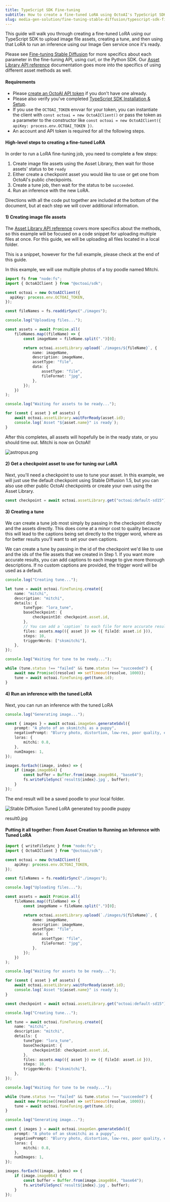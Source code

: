 ```yaml
---
title: TypeScript SDK Fine-tuning
subtitle: How to create a fine-tuned LoRA using OctoAI's TypeScript SDK
slug: media-gen-solution/fine-tuning-stable-diffusion/typescript-sdk-finetuning
---
```


This guide will walk you through creating a fine-tuned LoRA using our TypeScript SDK to upload image file assets, creating a tune, and then using that LoRA to run an inference using our Image Gen service once it's ready.

Please see [Fine-tuning Stable Diffusion](../../api-reference/fine-tuning/create-tune.mdx) for more specifics about each parameter in the fine-tuning API, using curl, or the Python SDK. Our [Asset Library API reference](../../api-reference/assets/list-assets.mdx) documentation goes more into the specifics of using different asset methods as well.

#### Requirements

- Please [create an OctoAI API token](../../getting-started/how-to-create-an-octoai-access-token.mdx) if you don't have one already.
- Please also verify you've completed [TypeScript SDK Installation & Setup](../../typescript-sdk/installation-and-setup.mdx).
- If you use the `OCTOAI_TOKEN` envvar for your token, you can instantiate the client with `const octoai = new OctoAIClient()` or pass the token as a parameter to the constructor like `const octoai = new OctoAIClient({ apiKey: process.env.OCTOAI_TOKEN })`.
- An account and API token is required for all the following steps.

#### High-level steps to creating a fine-tuned LoRA

In order to run a LoRA fine-tuning job, you need to complete a few steps:

1. Create image file assets using the Asset Library, then wait for those assets' status to be `ready`
2. Either create a checkpoint asset you would like to use or get one from OctoAI's public checkpoints.
3. Create a tune job, then wait for the status to be `succeeded`.
4. Run an inference with the new LoRA.

Directions with all the code put together are included at the bottom of the document, but at each step we will cover additional information.

#### 1) Creating image file assets

The [Asset Library API reference](../../api-reference/assets/list-assets.mdx) covers more specifics about the methods, so this example will be focused on a code snippet for uploading multiple files at once. For this guide, we will be uploading all files located in a local folder.

This is a snippet, however for the full example, please check at the end of this guide.

In this example, we will use multiple photos of a toy poodle named Mitchi.

```TypeScript TypeScript
import fs from "node:fs";
import { OctoAIClient } from "@octoai/sdk";

const octoai = new OctoAIClient({
  apiKey: process.env.OCTOAI_TOKEN,
});

const fileNames = fs.readdirSync("./images");

console.log("Uploading files...");

const assets = await Promise.all(
    fileNames.map((fileName) => {
        const imageName = fileName.split(".")[0];

        return octoai.assetLibrary.upload(`./images/${fileName}`, {
            name: imageName,
            description: imageName,
            assetType: "file",
            data: {
                assetType: "file",
                fileFormat: "jpg",
            },
        });
    })
);

console.log("Waiting for assets to be ready...");

for (const { asset } of assets) {
    await octoai.assetLibrary.waitForReady(asset.id);
    console.log(`Asset "${asset.name}" is ready`);
}
```

After this completes, all assets will hopefully be in the ready state, or you should time out. Mitchi is now on OctoAI!

![astropus.png](https://www.datocms-assets.com/45680/1703625201-image-of-mitchi.jpeg?max-w=2000&auto=compress)

#### 2) Get a checkpoint asset to use for tuning our LoRA

Next, you'll need a checkpoint to use to tune your asset. In this example, we will just use the default checkpoint using Stable Diffusion 1.5, but you can also use other public OctoAI checkpoints or create your own using the Asset Library.

```TypeScript TypeScript
const checkpoint = await octoai.assetLibrary.get("octoai:default-sd15");
```

#### 3) Creating a tune

We can create a tune job most simply by passing in the checkpoint directly and the assets directly. This does come at a minor cost to quality because this will lead to the captions being set directly to the trigger word, where as for better results you'll want to set your own captions.

We can create a tune by passing in the id of the checkpoint we'd like to use and the ids of the file assets that we created in Step 1. If you want more accurate results, you can add captions to each image to give more thorough descriptions. If no custom captions are provided, the trigger word will be used as a default.

```TypeScript TypeScript
console.log("Creating tune...");

let tune = await octoai.fineTuning.create({
    name: "mitchi",
    description: "mitchi",
    details: {
        tuneType: "lora_tune",
        baseCheckpoint: {
            checkpointId: checkpoint.asset.id,
        },
        // You can add a `caption` to each file for more accurate results
        files: assets.map(({ asset }) => ({ fileId: asset.id })),
        steps: 10,
        triggerWords: ["sksmitchi"],
    },
});

console.log("Waiting for tune to be ready...");

while (tune.status !== "failed" && tune.status !== "succeeded") {
    await new Promise((resolve) => setTimeout(resolve, 1000));
    tune = await octoai.fineTuning.get(tune.id);
}
```

#### 4) Run an inference with the tuned LoRA

Next, you can run an inference with the tuned LoRA

```TypeScript TypeScript
console.log("Generating image...");

const { images } = await octoai.imageGen.generateSdxl({
    prompt: "A photo of an sksmitchi as a puppy",
    negativePrompt: "Blurry photo, distortion, low-res, poor quality, extra limbs, extra tails",
    loras: {
        mitchi: 0.8,
    },
    numImages: 1,
});

images.forEach((image, index) => {
    if (image.imageB64) {
        const buffer = Buffer.from(image.imageB64, "base64");
        fs.writeFileSync(`result${index}.jpg`, buffer);
    }
});
```

The end result will be a saved poodle to your local folder.

![Stable Diffusion Tuned LoRA generated toy poodle puppy](https://www.datocms-assets.com/45680/1706909402-12c9837-cute_finetuning_poodle.jpeg?max-w=2000&auto=compress)

result0.jpg

#### Putting it all together: From Asset Creation to Running an Inference with Tuned LoRA

```TypeScript TypeScript
import { writeFileSync } from "node:fs";
import { OctoAIClient } from "@octoai/sdk";

const octoai = new OctoAIClient({
    apiKey: process.env.OCTOAI_TOKEN,
});

const fileNames = fs.readdirSync("./images");

console.log("Uploading files...");

const assets = await Promise.all(
    fileNames.map((fileName) => {
        const imageName = fileName.split(".")[0];

        return octoai.assetLibrary.upload(`./images/${fileName}`, {
            name: imageName,
            description: imageName,
            assetType: "file",
            data: {
                assetType: "file",
                fileFormat: "jpg",
            },
        });
    })
);

console.log("Waiting for assets to be ready...");

for (const { asset } of assets) {
    await octoai.assetLibrary.waitForReady(asset.id);
    console.log(`Asset "${asset.name}" is ready`);
}

const checkpoint = await octoai.assetLibrary.get("octoai:default-sd15");

console.log("Creating tune...");

let tune = await octoai.fineTuning.create({
    name: "mitchi",
    description: "mitchi",
    details: {
        tuneType: "lora_tune",
        baseCheckpoint: {
            checkpointId: checkpoint.asset.id,
        },
        files: assets.map(({ asset }) => ({ fileId: asset.id })),
        steps: 10,
        triggerWords: ["sksmitchi"],
    },
});

console.log("Waiting for tune to be ready...");

while (tune.status !== "failed" && tune.status !== "succeeded") {
    await new Promise((resolve) => setTimeout(resolve, 1000));
    tune = await octoai.fineTuning.get(tune.id);
}

console.log("Generating image...");

const { images } = await octoai.imageGen.generateSdxl({
    prompt: "A photo of an sksmitchi as a puppy",
    negativePrompt: "Blurry photo, distortion, low-res, poor quality, extra limbs, extra tails",
    loras: {
        mitchi: 0.8,
    },
    numImages: 1,
});

images.forEach((image, index) => {
    if (image.imageB64) {
        const buffer = Buffer.from(image.imageB64, "base64");
        fs.writeFileSync(`result${index}.jpg`, buffer);
    }
});
```
